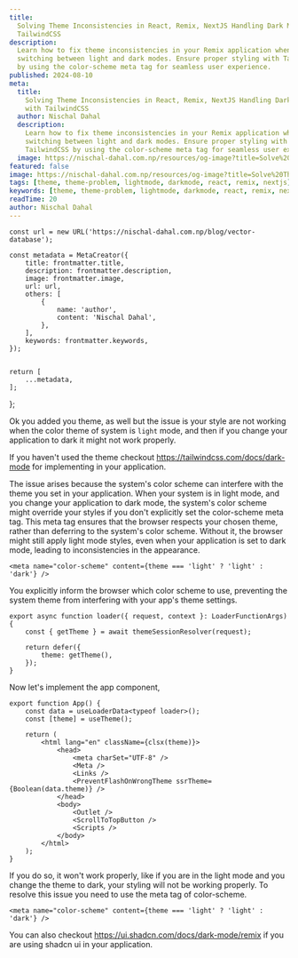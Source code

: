 ```yaml
---
title:
  Solving Theme Inconsistencies in React, Remix, NextJS Handling Dark Mode with
  TailwindCSS
description:
  Learn how to fix theme inconsistencies in your Remix application when
  switching between light and dark modes. Ensure proper styling with TailwindCSS
  by using the color-scheme meta tag for seamless user experience.
published: 2024-08-10
meta:
  title:
    Solving Theme Inconsistencies in React, Remix, NextJS Handling Dark Mode
    with TailwindCSS
  author: Nischal Dahal
  description:
    Learn how to fix theme inconsistencies in your Remix application when
    switching between light and dark modes. Ensure proper styling with
    TailwindCSS by using the color-scheme meta tag for seamless user experience.
  image: https://nischal-dahal.com.np/resources/og-image?title=Solve%20Theme%20Issue&description=react-remix&date=2024-08-12
featured: false
image: https://nischal-dahal.com.np/resources/og-image?title=Solve%20Theme%20Issue&description=react-remix&date=2024-08-12
tags: [theme, theme-problem, lightmode, darkmode, react, remix, nextjs]
keywords: [theme, theme-problem, lightmode, darkmode, react, remix, nextjs]
readTime: 20
author: Nischal Dahal
---
```




    const url = new URL('https://nischal-dahal.com.np/blog/vector-database');

    const metadata = MetaCreator({
    	title: frontmatter.title,
    	description: frontmatter.description,
    	image: frontmatter.image,
    	url: url,
    	others: [
    		{
    			name: 'author',
    			content: 'Nischal Dahal',
    		},
    	],
    	keywords: frontmatter.keywords,
    });


    return [
    	...metadata,
    ];

};


<PostHeading
	title={frontmatter.title}
	readingTime={frontmatter.readTime}
	tags={frontmatter.tags}
	keywords={frontmatter.keywords}
	date={frontmatter.published}
	author={frontmatter.author}
/>
Ok you added you theme, as well but the issue is your style are not working when
the color theme of system is `light` mode, and then if you change your
application to dark it might not work properly.

If you haven't used the theme checkout https://tailwindcss.com/docs/dark-mode
for implementing in your application.

The issue arises because the system's color scheme can interfere with the theme
you set in your application. When your system is in light mode, and you change
your application to dark mode, the system's color scheme might override your
styles if you don't explicitly set the color-scheme meta tag. This meta tag
ensures that the browser respects your chosen theme, rather than deferring to
the system's color scheme. Without it, the browser might still apply light mode
styles, even when your application is set to dark mode, leading to
inconsistencies in the appearance.

```tsx
<meta name="color-scheme" content={theme === 'light' ? 'light' : 'dark'} />
```

You explicitly inform the browser which color scheme to use, preventing the
system theme from interfering with your app's theme settings.

```tsx
export async function loader({ request, context }: LoaderFunctionArgs) {
	const { getTheme } = await themeSessionResolver(request);

	return defer({
		theme: getTheme(),
	});
}
```

Now let's implement the app component,

```tsx
export function App() {
	const data = useLoaderData<typeof loader>();
	const [theme] = useTheme();

	return (
		<html lang="en" className={clsx(theme)}>
			<head>
				<meta charSet="UTF-8" />
				<Meta />
				<Links />
				<PreventFlashOnWrongTheme ssrTheme={Boolean(data.theme)} />
			</head>
			<body>
				<Outlet />
				<ScrollToTopButton />
				<Scripts />
			</body>
		</html>
	);
}
```

If you do so, it won't work properly, like if you are in the light mode and you
change the theme to dark, your styling will not be working properly. To resolve
this issue you need to use the meta tag of color-scheme.

```tsx
<meta name="color-scheme" content={theme === 'light' ? 'light' : 'dark'} />
```

You can also checkout https://ui.shadcn.com/docs/dark-mode/remix if you are
using shadcn ui in your application.
